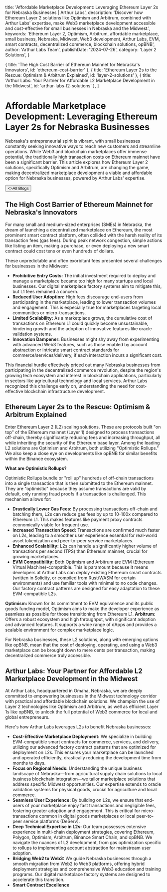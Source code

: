 
  title: 'Affordable Marketplace Development: Leveraging Ethereum Layer 2s for Nebraska Businesses | Arthur Labs',
  description: 'Discover how Ethereum Layer 2 solutions like Optimism and Arbitrum, combined with Arthur Labs\' expertise, make Web3 marketplace development accessible and cost-effective for small businesses in Nebraska and the Midwest.',
  keywords: 'Ethereum Layer 2, Optimism, Arbitrum, affordable marketplace, small business, Nebraska, Midwest, Web3 development, Arthur Labs, EVM, smart contracts, decentralized commerce, blockchain solutions, opBNB',
  author: 'Arthur Labs Team',
  publishDate: '2024-07-26',
  category: 'Layer 2 Solutions',
}

  { title: 'The High Cost Barrier of Ethereum Mainnet for Nebraska\'s Innovators', id: 'ethereum-cost-barrier' },
  { title: 'Ethereum Layer 2s to the Rescue: Optimism & Arbitrum Explained', id: 'layer-2-solutions' },
  { title: 'Arthur Labs: Your Partner for Affordable L2 Marketplace Development in the Midwest', id: 'arthur-labs-l2-solutions' },
]

<HeroPattern />

# Affordable Marketplace Development: Leveraging Ethereum Layer 2s for Nebraska Businesses

<p className="lead">
Nebraska's entrepreneurial spirit is vibrant, with small businesses constantly seeking innovative ways to reach new customers and streamline operations. While Web3 and blockchain marketplaces offer immense potential, the traditionally high transaction costs on Ethereum mainnet have been a significant barrier. This article explores how Ethereum Layer 2 solutions, specifically Optimism and Arbitrum, are changing the game, making decentralized marketplace development a viable and affordable option for Nebraska businesses, powered by Arthur Labs' expertise.
</p>

<div className="not-prose mt-6 mb-16 flex gap-3">
  <Button href="/blogs" arrow="left">
    <>All Blogs</>
  </Button>
</div>

<h2 id="ethereum-cost-barrier">The High Cost Barrier of Ethereum Mainnet for Nebraska's Innovators</h2>

For many small and medium-sized enterprises (SMEs) in Nebraska, the dream of launching a decentralized marketplace on Ethereum, the most prominent smart contract platform, often collided with the harsh reality of its transaction fees (gas fees). During peak network congestion, simple actions like listing an item, making a purchase, or even deploying a new smart contract could cost tens or even hundreds of dollars.

These unpredictable and often exorbitant fees presented several challenges for businesses in the Midwest:

*   **Prohibitive Entry Costs:** The initial investment required to deploy and manage a marketplace became too high for many startups and local businesses. Our digital marketplace factory systems aim to mitigate this, but L1 fees remained a concern.
*   **Reduced User Adoption:** High fees discourage end-users from participating in the marketplace, leading to lower transaction volumes and engagement. This is especially true for marketplaces targeting local communities or micro-transactions.
*   **Limited Scalability:** As a marketplace grows, the cumulative cost of transactions on Ethereum L1 could quickly become unsustainable, hindering growth and the adoption of innovative features like oracle validation systems.
*   **Innovation Dampener:** Businesses might shy away from experimenting with advanced Web3 features, such as those enabled by account abstraction or intricate smart contract standards for commerce/services/delivery, if each interaction incurs a significant cost.

This financial hurdle effectively priced out many Nebraska businesses from participating in the decentralized commerce revolution, despite the region's growing tech ecosystem and interest in blockchain applications, particularly in sectors like agricultural technology and local services. Arthur Labs recognized this challenge early on, understanding the need for cost-effective blockchain infrastructure development.

<h2 id="layer-2-solutions">Ethereum Layer 2s to the Rescue: Optimism & Arbitrum Explained</h2>

Enter Ethereum Layer 2 (L2) scaling solutions. These are protocols built "on top" of the Ethereum mainnet (Layer 1) designed to process transactions off-chain, thereby significantly reducing fees and increasing throughput, all while inheriting the security of the Ethereum base layer. Among the leading L2 solutions are Optimism and Arbitrum, both utilizing "Optimistic Rollups." We also keep a close eye on developments like opBNB for similar benefits within the Binance ecosystem.

**What are Optimistic Rollups?**

Optimistic Rollups bundle or "roll up" hundreds of off-chain transactions into a single transaction that is then submitted to the Ethereum mainnet. They are "optimistic" because they assume transactions are valid by default, only running fraud proofs if a transaction is challenged. This mechanism allows for:

*   **Drastically Lower Gas Fees:** By processing transactions off-chain and batching them, L2s can reduce gas fees by up to 10-100x compared to Ethereum L1. This makes features like payment proxy contracts economically viable for frequent use.
*   **Increased Transaction Speed:** Transactions are confirmed much faster on L2s, leading to a smoother user experience essential for real-world asset tokenization and peer-to-peer service marketplaces.
*   **Enhanced Scalability:** L2s can handle a significantly higher volume of transactions per second (TPS) than Ethereum mainnet, crucial for growing marketplaces.
*   **EVM Compatibility:** Both Optimism and Arbitrum are EVM (Ethereum Virtual Machine)-compatible. This is paramount because it means developers at Arthur Labs can deploy existing Ethereum smart contracts (written in Solidity, or compiled from Rust/WASM for certain environments) and use familiar tools with minimal to no code changes. Our factory contract patterns are designed for easy adaptation to these EVM-compatible L2s.

**Optimism:** Known for its commitment to EVM equivalence and its public goods funding model, Optimism aims to make the developer experience as seamless as possible for those transitioning from Ethereum L1.
**Arbitrum:** Offers a robust ecosystem and high throughput, with significant adoption and advanced features. It supports a wide range of dApps and provides a scalable environment for complex marketplace logic.

For Nebraska businesses, these L2 solutions, along with emerging options like opBNB, mean that the cost of deploying, operating, and using a Web3 marketplace can be brought down to mere cents per transaction, making decentralized commerce truly accessible.

<h2 id="arthur-labs-l2-solutions">Arthur Labs: Your Partner for Affordable L2 Marketplace Development in the Midwest</h2>

At Arthur Labs, headquartered in Omaha, Nebraska, we are deeply committed to empowering businesses in the Midwest technology corridor with practical and affordable blockchain solutions. We champion the use of Layer 2 technologies like Optimism and Arbitrum, as well as efficient Layer 1s like opBNB, to unlock the full potential of Web3 commerce for local and global entrepreneurs.

Here's how Arthur Labs leverages L2s to benefit Nebraska businesses:

*   **Cost-Effective Marketplace Deployment:** We specialize in building EVM-compatible smart contracts for commerce, services, and delivery, utilizing our advanced factory contract patterns that are optimized for deployment on L2s. This ensures your marketplace can be launched and operated efficiently, drastically reducing the development time from months to days.
*   **Focus on Regional Needs:** Understanding the unique business landscape of Nebraska—from agricultural supply chain solutions to local business blockchain integration—we tailor marketplace solutions that address specific Midwest opportunities. Our expertise extends to oracle validation systems for physical goods, crucial for agriculture and local commerce.
*   **Seamless User Experience:** By building on L2s, we ensure that end-users of your marketplace enjoy fast transactions and negligible fees, fostering greater adoption and engagement. This is critical for micro-transactions common in digital goods marketplaces or local peer-to-peer service platforms (DeServ).
*   **Deep Technical Expertise in L2s:** Our team possesses extensive experience in multi-chain deployment strategies, covering Ethereum, Polygon, Optimism, Arbitrum, Binance Smart Chain, and opBNB. We navigate the nuances of L2 development, from gas optimization specific to rollups to implementing account abstraction for mainstream user adoption.
*   **Bridging Web2 to Web3:** We guide Nebraska businesses through a smooth migration from Web2 to Web3 platforms, offering hybrid deployment strategies and comprehensive Web3 education and training programs. Our digital marketplace factory systems are designed to accelerate this transition.
*   **Smart Contract Excellence**

<div className="mt-16"><Socials /></div>